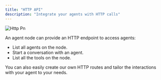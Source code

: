 ```yaml
---
title: "HTTP API"
description: "Integrate your agents with HTTP calls"
---
```


![Http Pn](/images/http.png)

An agent node can provide an HTTP endpoint to access agents:

- List all agents on the node.
- Start a conversation with an agent.
- List all the tools on the node.

You can also easily create our own HTTP routes and tailor the interactions with your agent to your needs.